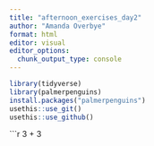 ```yaml
---
title: "afternoon_exercises_day2"
author: "Amanda Overbye"
format: html
editor: visual
editor_options: 
  chunk_output_type: console
---
```

```r
library(tidyverse)
library(palmerpenguins)
install.packages("palmerpenguins")
usethis::use_git()
usethis::use_github()
```

```r
3 + 3
